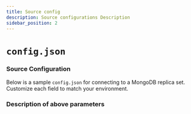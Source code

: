 ```yaml
---
title: Source config
description: Source configurations Description
sidebar_position: 2
---
```

# `config.json`

### Source Configuration

Below is a sample `config.json` for connecting to a MongoDB replica set. Customize each field to match your environment.

<MongoDBSourceConfig/>

### Description of above parameters

<MongoDBSourceConfigDetails/>